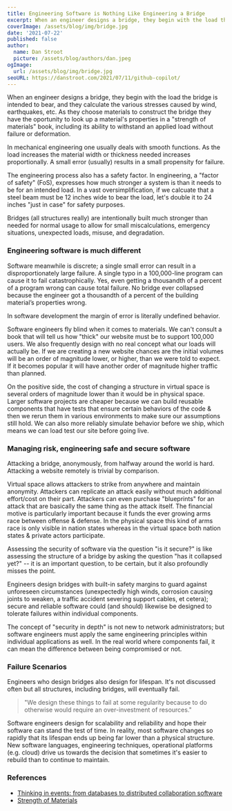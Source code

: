 ```yaml
---
title: Engineering Software is Nothing Like Engineering a Bridge
excerpt: When an engineer designs a bridge, they begin with the load the bridge is intended to bear, and they calculate the various stresses caused by wind, earthquakes, etc. They then apply a safety factor to the calculations. Software meanwhile is discrete, a small error can result in a disproportionately large failure.
coverImage: /assets/blog/img/bridge.jpg
date: '2021-07-22'
published: false
author:
  name: Dan Stroot
  picture: /assets/blog/authors/dan.jpeg
ogImage:
  url: /assets/blog/img/bridge.jpg
seoURL: https://danstroot.com/2021/07/11/github-copilot/
---
```


When an engineer designs a bridge, they begin with the load the bridge is intended to bear, and they calculate the various stresses caused by wind, earthquakes, etc. As they choose materials to construct the bridge they have the oportunity to look up a material's properties in a "strength of materials" book, including its ability to withstand an applied load without failure or deformation.

In mechanical engineering one usually deals with smooth functions. As the load increases the material width or thickness needed increases proportionally. A small error (usually) results in a small propensity for failure.

The engineering process also has a safety factor. In engineering, a "factor of safety" (FoS), expresses how much stronger a system is than it needs to be for an intended load. In a vast oversimplification, if we calcuate that a steel beam must be 12 inches wide to bear the load, let's double it to 24 inches "just in case" for safety purposes.

Bridges (all structures really) are intentionally built much stronger than needed for normal usage to allow for small miscalculations, emergency situations, unexpected loads, misuse, and degradation.

### Engineering software is much different

Software meanwhile is discrete; a single small error can result in a disproportionately large failure. A single typo in a 100,000-line program can cause it to fail catastrophically. Yes, even getting a thousandth of a percent of a program wrong can cause total failure. No bridge ever collapsed because the engineer got a thousandth of a percent of the building material’s properties wrong.

In software development the margin of error is literally undefined behavior.

Software engineers fly blind when it comes to materials. We can't consult a book that will tell us how "thick" our website must be to support 100,000 users. We also frequently design with no real concept what our loads will actually be. If we are creating a new website chances are the initial volumes will be an order of magnitude lower, or higher, than we were told to expect. If it becomes popular it will have another order of magnitude higher traffic than planned.

On the positive side, the cost of changing a structure in virtual space is several orders of magnitude lower than it would be in physical space. Larger software projects are cheaper because we can build reusable components that have tests that ensure certain behaviors of the code & then we rerun them in various environments to make sure our assumptions still hold. We can also more reliably simulate behavior before we ship, which means we can load test our site before going live.

### Managing risk, engineering safe and secure software

Attacking a bridge, anonymously, from halfway around the world is hard. Attacking a website remotely is trivial by comparison.

Virtual space allows attackers to strike from anywhere and maintain anonymity. Attackers can replicate an attack easily without much additional effort/cost on their part. Attackers can even purchase "blueprints" for an attack that are basically the same thing as the attack itself. The financial motive is particularly important because it funds the ever growing arms race between offense & defense. In the physical space this kind of arms race is only visible in nation states whereas in the virtual space both nation states & private actors participate.

Assessing the security of software via the question "is it secure?" is like assessing the structure of a bridge by asking the question "has it collapsed yet?" -- it is an important question, to be certain, but it also profoundly misses the point.

Engineers design bridges with built-in safety margins to guard against unforeseen circumstances (unexpectedly high winds, corrosion causing joints to weaken, a traffic accident severing support cables, et cetera); secure and reliable software could (and should) likewise be designed to tolerate failures within individual components.

The concept of "security in depth" is not new to network administrators; but software engineers must apply the same engineering principles within individual applications as well. In the real world where components fail, it can mean the difference between being compromised or not.

### Failure Scenarios

Engineers who design bridges also design for lifespan. It's not discussed often but all structures, including bridges, will eventually fail.

> "We design these things to fail at some regularity because to do otherwise would require an over-investment of resources."

Software engineers design for scalability and reliability and hope their software can stand the test of time. In reality, most software changes so rapidly that its lifespan ends up being far lower than a physical structure. New software languages, engineering techniques, operational platforms (e.g. cloud) drive us towards the decision that sometimes it's easier to rebuild than to continue to maintain.

### References

- [Thinking in events: from databases to distributed collaboration software](https://www.daemonology.net/blog/2009-06-24-encrypt-then-mac.html)
- [Strength of Materials](https://en.wikipedia.org/wiki/Strength_of_materials)
